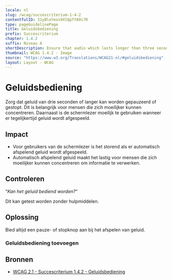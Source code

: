 ```yaml
---
locale: nl
slug: /wcag/succescriterium-1-4-2
contentfulID: 31yBloYeos9XlQpfYA9i7R
type: pageGuidelinePage
title: Geluidsbediening
prefix: Succescriterium
chapter: 1.4.2
suffix: Niveau A
shortDescription: Ensure that audio which lasts longer than three seconds can be paused or stopped.
thumbnail: WCAG 1.4.2 - Image
source: "https://www.w3.org/Translations/WCAG21-nl/#geluidsbediening"
layout: Layout - WCAG
---
```


# Geluidsbediening

Zorg dat geluid van drie seconden of langer kan worden gepauzeerd of gestopt. Dit is belangrijk voor mensen die zich moeilijker kunnen concentreren. Daarnaast is de schermlezer moeilijk te gebruiken wanneer er tegelijkertijd geluid wordt afgespeeld.

## Impact

- Voor gebruikers van de schermlezer is het storend als er automatisch afspelend geluid wordt afgespeeld.
- Automatisch afspelend geluid maakt het lastig voor mensen die zich moeilijker kunnen concentreren om informatie te verwerken.

## Controleren

“*Kan het geluid bediend worden?*“

Dit kan getest worden zonder hulpmiddelen.

## Oplossing

Bied altijd een pauze- of stopknop aan bij het afspelen van geluid.

### Geluidsbediening toevoegen

<CodeSample id="media-audio-control" locale="nl"/>

## Bronnen

- [WCAG 2.1 - Succescriterium 1.4.2 - Geluidsbediening](https://www.w3.org/Translations/WCAG21-nl/#geluidsbediening)